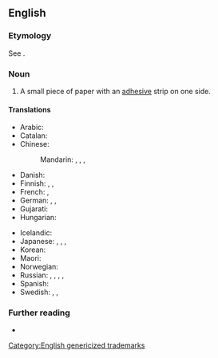 ==English==

===Etymology===
See {{m|en|post-it}}.

===Noun===
{{en-noun}}

# A small piece of paper with an [[adhesive]] strip on one side.
#: {{syn|en|stick note|q1=informal|sticky note}}

====Translations====
{{trans-top|a small piece of paper with an adhesive strip on one side}}
* Arabic: {{t|ar|ورقة لاصقة|f}}
* Catalan: {{t+|ca|pòstit|m}}
* Chinese:
*: Mandarin: {{t|cmn|便利貼|sc=Hani}}, {{t|cmn|便利贴|tr=biànlìtiē|sc=Hani}}, {{t|cmn|即時貼}}, {{t|cmn|即时贴|tr=jíshítiē}}
* Danish: {{t|da|post-it}}
* Finnish: {{t|fi|tarralappu}}, {{t|fi|muistilappu}}, {{t|fi|viestilappu}}
* French: {{t+|fr|post-it|m}} {{qualifier|also capitalised "Post-it" as in trademark}}, {{t+|fr|pense-bête}}
* German: {{t|de|Klebezettel|m}}, {{t|de|Haftnotiz|f}}, {{t|de|Haftzettel|m}}
* Gujarati: {{t|gu|ચોંટતી ચિઠ્ઠી|f}}
* Hungarian: {{t|hu|post-it}}
{{trans-mid}}
* Icelandic: {{t|is|minnismiði|m}}
* Japanese: {{t+|ja|付箋|tr=ふせん, fusen|sc=Jpan}}, {{t+|ja|附箋|tr=ふせん, fusen|sc=Jpan}}, {{t|ja|付箋紙|tr=ふせんがみ, fusengami|sc=Jpan}}, {{t|ja|ポストイット|tr=posutoitto|sc=Jpan}}
* Korean: {{t|ko|포스트잇}}
* Maori: {{t|mi|pepa hāpiapia}}
* Norwegian: {{t|no|post-it}}
* Russian: {{t+|ru|сти́кер|m}}, {{t+|ru|запи́ска|f}}, {{t+|ru|заме́тка|f}} {{qualifier|note, memo}}, {{t|ru|по́ст-ит|m}}, {{t|ru|[[клейкий|кле́йкая]] [[бума́га]] [[для]] [[заметка|заме́ток]]|f}}
* Spanish: {{t+|es|pósit}}
* Swedish: {{t|sv|Post-It-lapp|c}}, {{t+|sv|lapp|c}}, {{t+|sv|klisterlapp|c}}
{{trans-bottom}}

===Further reading===
* {{pedia|Post-it Note}}

[[Category:English genericized trademarks]]
{{c|en|Stationery}}